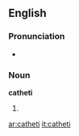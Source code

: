 ==English==

===Pronunciation===
* {{IPA|/ˈkæ.θɪˌtaɪ/|/kəˈθɪ.taɪ/|lang=en}}

===Noun===
'''catheti'''

# {{plural of|cathetus}}

[[ar:catheti]]
[[it:catheti]]